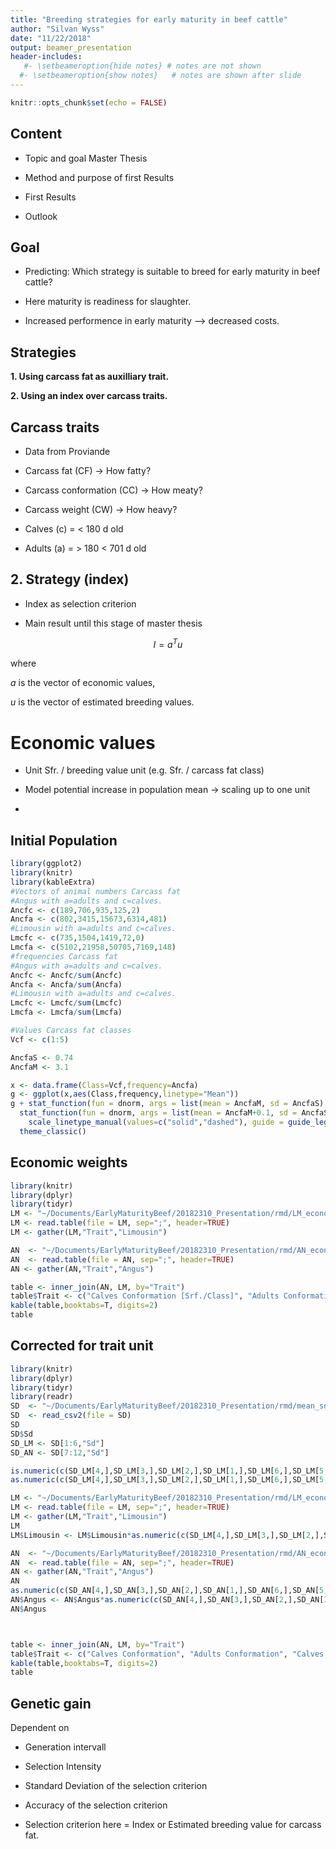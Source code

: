 ```yaml
---
title: "Breeding strategies for early maturity in beef cattle"
author: "Silvan Wyss"
date: "11/22/2018"
output: beamer_presentation
header-includes:
   #- \setbeameroption{hide notes} # notes are not shown
  #- \setbeameroption{show notes}   # notes are shown after slide
---
```


```r
knitr::opts_chunk$set(echo = FALSE)
```

## Content

* Topic and goal Master Thesis

* Method and purpose of first Results

* First Results

* Outlook

\note{
Welcome to my presentation about my master thesis, my name is Silvan.
I am here tell you what my master thesis is about, how I got my first results and what they are and what I want to do next.
}

## Goal

* Predicting: Which strategy is suitable to breed for early maturity in beef cattle?

* Here maturity is readiness for slaughter.

* Increased performence in early maturity --> decreased costs.

\note{
The goal of my master thesis is to predict by using models, which breeding strategy will be most suitable to breed for early maturity in beef cattle.
Here it is important that you remember: With early maturity I mean the early readiness for slaughter.
This trait is an economically important trait for beef cattle breeders.
For example, imagine two beef carcasses which are exactly the same and get exatly the same price. 
For one carcass an animal has lived 250 d and for the other an animal has lived 230 d. 
It is obvious that the one which only lived for 230 d led to much less costs for the breeder than the one which lived for 250 d.
This animal is the one which is earlier mature than the other and this is also the animal that you should select with the breeding strategy.
}


## Strategies

**1. Using carcass fat as auxilliary trait.**

**2. Using an index over carcass traits.**

\note{
However, as you can see it is not a trait which you can measure easily. This makes breeding for it difficult.
Probably due this reason breeding for early maturity is not established in any major breeding program.
Even the word early maturity has not been present in any scientific paper I read about beef breeding.
Nevertheless my supervisors have found 4 possible strategies to breed for early maturity.
I will evaluate the two most feasible and promising strategies in my master thesis.
In the first strategy you breed for early maturity in breeding for the carcass trait carcass fat.
The second strategy is not implemented yet and tries to use an index over all breeding values for multiple carcass traits to breed for early maturity.
}

## Carcass traits

* Data from Proviande

* Carcass fat (CF) -> How fatty?

* Carcass conformation (CC) -> How meaty?

* Carcass weight (CW) -> How heavy?

* Calves (c) = < 180 d old

* Adults (a) = > 180 < 701 d old

\note{
Both are very promising because the data which they use is already available. 
Since 1992 Proviande routineley records data from beef carcass traits.
These carcass traits are carcass fat, carcass conformation and carcass weight. 
Of all of them there already exist two breeding values. One for carcasses which were calves and one for carcasses which were adults (cows not included)).
}

## 2. Strategy (index)

* Index as selection criterion

* Main result until this stage of master thesis

$$I=a^Tu$$

where 

$a$ is the vector of economic values,

$u$ is the vector of estimated breeding values.

\note{
As the first strategy is already established I had first to create the basis for the second strategy to compare them.
In the second strategy the selection is based on an index, including all six estimated breeding values for carcass traits and six economic weighing factors.
It should allows to select the most profit yielding animal.
The economic weights determine how important the trait is for the profit.
The index is the main result I have until this stage of the thesis.
The estimated breeding values are available, but the economic values not.
My task was to compute the economic values to produce an index.
There I assume that breeding occurs within breeds which requires a separate index for each beef cattle breed.
To get the best overview on all beef breeds I chose to compute the index for the breeds Angus and Limousin, which are very different in carcass traits.
}

# Economic values

* Unit Sfr. / breeding value unit (e.g. Sfr. / carcass fat class)

* Model potential increase in population mean -> scaling up to one unit

* 

\note{
Economic values tell you how much more money you get if a trait increases by a unit.
This money is determined by the payment system CHTAX.
CHTAX gives me a price differences per kg for the ranges in the different carcass categories.
For example the price per kilogramm is higher for the carcass class 3 than 2.
Therefore I had to modell this increase in the whole population and look how the mean price changes in the population in comparison to the initial population.
I will show you how at the example of the trait carcass fat in the breed Angus and for adults.
There I knew the population mean and standard deviation which I used to construct a normal distribution for this population.
}

## Initial Population

```r
library(ggplot2)
library(knitr)
library(kableExtra)
#Vectors of animal numbers Carcass fat 
#Angus with a=adults and c=calves.
Ancfc <- c(189,706,935,125,2)
Ancfa <- c(802,3415,15673,6314,481)
#Limousin with a=adults and c=calves.
Lmcfc <- c(735,1504,1419,72,0)
Lmcfa <- c(5102,21958,50705,7169,148)
#frequencies Carcass fat
#Angus with a=adults and c=calves.
Ancfc <- Ancfc/sum(Ancfc)
Ancfa <- Ancfa/sum(Ancfa)
#Limousin with a=adults and c=calves.
Lmcfc <- Lmcfc/sum(Lmcfc)
Lmcfa <- Lmcfa/sum(Lmcfa)

#Values Carcass fat classes
Vcf <- c(1:5)

AncfaS <- 0.74
AncfaM <- 3.1

x <- data.frame(Class=Vcf,frequency=Ancfa)
g <- ggplot(x,aes(Class,frequency,linetype="Mean"))
g + stat_function(fun = dnorm, args = list(mean = AncfaM, sd = AncfaS), aes(linetype="Initial distribution"))+
  stat_function(fun = dnorm, args = list(mean = AncfaM+0.1, sd = AncfaS),aes(linetype="New distribution"))+
    scale_linetype_manual(values=c("solid","dashed"), guide = guide_legend(title=NULL))+
  theme_classic()
```

\note{
Here you can see the initial distribution, the mean is at class 3.
From the payment system I knew how the classes are priced.
Then I installed thresholds in the distribution which mark where the price changes.
Which was about here and there.
Using the frequencies which is the area under the graphic and multiplying it with the price I could compute the mean price per kg carcass weight.
Then I did the same for the new distribution with an increased population mean by 0.1 fat classes.
The difference between the two prices gave me the economic weight.
}

## Economic weights

```r
library(knitr)
library(dplyr)
library(tidyr)
LM <- "~/Documents/EarlyMaturityBeef/20182310_Presentation/rmd/LM_economic_values"
LM <- read.table(file = LM, sep=";", header=TRUE)
LM <- gather(LM,"Trait","Limousin")

AN  <- "~/Documents/EarlyMaturityBeef/20182310_Presentation/rmd/AN_economic_values"
AN  <- read.table(file = AN, sep=";", header=TRUE)
AN <- gather(AN,"Trait","Angus")

table <- inner_join(AN, LM, by="Trait")
table$Trait <- c("Calves Conformation [Srf./Class]", "Adults Conformation [Srf./Class]", "Calves Fat [Srf./Class]", "Adults Fat [Srf./Class]", "Calves Weight [Srf./kg]", "Adults Weight [Srf./kg]")
kable(table,booktabs=T, digits=2)
table
```

\note{

}

## Corrected for trait unit

```r
library(knitr)
library(dplyr)
library(tidyr)
library(readr)
SD  <- "~/Documents/EarlyMaturityBeef/20182310_Presentation/rmd/mean_sd.csv"
SD  <- read_csv2(file = SD)
SD
SD$Sd
SD_LM <- SD[1:6,"Sd"]
SD_AN <- SD[7:12,"Sd"]

is.numeric(c(SD_LM[4,],SD_LM[3,],SD_LM[2,],SD_LM[1,],SD_LM[6,],SD_LM[5,]))
as.numeric(c(SD_LM[4,],SD_LM[3,],SD_LM[2,],SD_LM[1,],SD_LM[6,],SD_LM[5,]))

LM <- "~/Documents/EarlyMaturityBeef/20182310_Presentation/rmd/LM_economic_values"
LM <- read.table(file = LM, sep=";", header=TRUE)
LM <- gather(LM,"Trait","Limousin")
LM
LM$Limousin <- LM$Limousin*as.numeric(c(SD_LM[4,],SD_LM[3,],SD_LM[2,],SD_LM[1,],SD_LM[6,],SD_LM[5,]))

AN  <- "~/Documents/EarlyMaturityBeef/20182310_Presentation/rmd/AN_economic_values"
AN  <- read.table(file = AN, sep=";", header=TRUE)
AN <- gather(AN,"Trait","Angus")
AN
as.numeric(c(SD_AN[4,],SD_AN[3,],SD_AN[2,],SD_AN[1,],SD_AN[6,],SD_AN[5,]))
AN$Angus <- AN$Angus*as.numeric(c(SD_AN[4,],SD_AN[3,],SD_AN[2,],SD_AN[1,],SD_AN[6,],SD_AN[5,]))
AN$Angus



table <- inner_join(AN, LM, by="Trait")
table$Trait <- c("Calves Conformation", "Adults Conformation", "Calves Fat", "Adults Fat", "Calves Weight", "Adults Weight")
kable(table,booktabs=T, digits=2)
table
```

\note{
Here you can see that the economically most important trait in Angus is carcass fat in calves.
}

## Genetic gain

Dependent on

* Generation intervall

* Selection Intensity

* Standard Deviation of the selection criterion

* Accuracy of the selection criterion

* Selection criterion here = Index or Estimated breeding value for carcass fat.

\note{
Now I have got the two strategies which should help to breed for early maturity.
The next and final step in my master thesis will be to evaluate the two strategies
To do so, I will use a well-established tool: The genetic gain. 
The genetic gain predicts the development of traits under a modelled selection scenarium. 
Usually it is expressed in trait unit per year. 
The genetic gain is dependent on the generation intervall which determines how fast selection occurs, 
on the selection intensity, which determines how large the proportion of the selected population is which will produce the offspring for the next generation, 
on the standard deviation of selected criterion in the population which is the potential for breeding 
and on the accuracy of selection which is a measure of how similar the selected parents are to their progeny in the selection criterion.

These results will help to predict how suitable the two strategies are to breed for early maturity.
Thank you for your attention.
}


